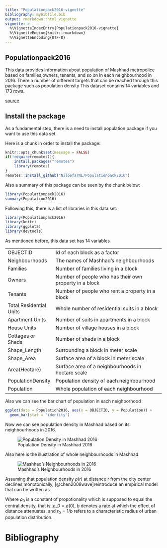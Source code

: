 ```yaml
---
title: "Populationpack2016-vignette"
bibliography: mybibfile.bib
output: rmarkdown::html_vignette
vignette: >
  %\VignetteIndexEntry{Populationpack2016-vignette}
  %\VignetteEngine{knitr::rmarkdown}
  %\VignetteEncoding{UTF-8}
---
```


## Populationpack2016

This data provides information about population of Mashhad metropolice based on families,owners, tenants, and so on in each neighbourhood in 2016. There a number of different targets that can be reached through this package such as population density This dataset contains 14 variables and 173 rows.

[source](https://amar.org.ir/)

## Install the package

As a fundamental step, there is a need to install population package if you want to use this data set.

Here is a chunk in order to install the package:

```r
knitr::opts_chunk$set(message = FALSE)
if(!require(remotes)){
    install.packages("remotes")
    library(remotes)
}
remotes::install_github("NiloofarNL/Populationpack2016")
```

Also a summary of this package can be seen by the chunk below:

```r
library(Populationpack2016)
summary(Population2016)

```

Following this, there is a list of libraries in this data set:

```r
library(Populationpack2016)
library(knitr)
library(ggplot2)
library(devtools)

```

As mentioned before, this data set has 14 variables

|                         |                                                        |
|-------------------------|--------------------------------------------------------|
| OBJECTID                | Id of each block as a factor                           |
| Neighbourhoods          | The names of Mashhad's neighbourhoods                  |
| Families                | Number of families living in a block                   |
| Owners                  | Number of people who has their own property in a block |
| Tenants                 | Number of people who rent a property in a block        |
| Total Residential Units | Whole number of residential suits in a block           |
| Apartment Units         | Number of suits in apartments in a block               |
| House Units             | Number of village houses in a block                    |
| Cottages or Sheds       | Number of sheds in a block                             |
| Shape_Length            | Surrounding a block in meter scale                     |
| Shape_Area              | Surface area of a block in meter scale                 |
| Area(Hectare)           | Surface area of a neighbourhoods in hectare scale      |
| PopulationDensity       | Population density of each neighbourhood               |
| Population              | Whole population of each neighbourhood                 |

Also we can see the bar chart of population in each neighborhood

```r
ggplot(data = Population2016, aes(x = OBJECTID, y = Population)) + 
  geom_bar(stat = "identity")
```

Now we can see population density in Mashhad based on its neighbourhoods in 2016.

![Population Density in Mashhad 2016](MashhadDensity.png)


Also here is the illustration of whole neighbourhoods in Mashhad.

![Mashhad's Neighbourhoods in 2016](MashhadNeighbours.png)


Assuming that population density $\rho(r)$ at distance r from the city center declines monotonically, [@chen2008wave]reintroduce an empirical model that can be written as

```{=tex}
\begin{equation}
\label{eq:1}
\rho(r) = \rho_0 exp (-br) = \rho_0 exp (-\frac{r}{r_0})
\end{equation}
```
Where $\rho_0$ is a constant of propotionality which is supposed to equal the central density, that is, $\rho\_0 = \rho(0)$, $b$ denotes a rate at which the effect of distance attenuates, and $r_0 = 1/b$ refers to a characteristic radius of urban population distribution.

# Bibliography
